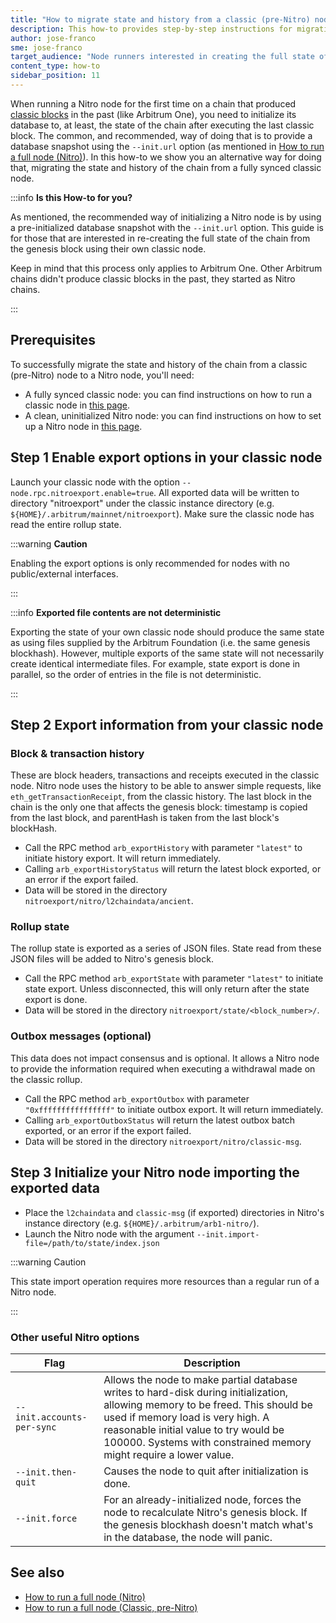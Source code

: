 ```yaml
---
title: "How to migrate state and history from a classic (pre-Nitro) node to a Nitro node"
description: This how-to provides step-by-step instructions for migrating the state and history from a classic (pre-Nitro) node to a Nitro node
author: jose-franco
sme: jose-franco
target_audience: "Node runners interested in creating the full state of the Arbitrum One chain on their own (i.e., without an initial database)"
content_type: how-to
sidebar_position: 11
---
```


When running a Nitro node for the first time on a chain that produced [classic blocks](/for-devs/concepts/public-chains#classic-deprecated) in the past (like Arbitrum One), you need to initialize its database to, at least, the state of the chain after executing the last classic block. The common, and recommended, way of doing that is to provide a database snapshot using the `--init.url` option (as mentioned in [How to run a full node (Nitro)](/node-running/how-tos/running-a-full-node.mdx)). In this how-to we show you an alternative way for doing that, migrating the state and history of the chain from a fully synced classic node.

:::info
**Is this How-to for you?**

As mentioned, the recommended way of initializing a Nitro node is by using a pre-initialized database snapshot with the `--init.url` option. This guide is for those that are interested in re-creating the full state of the chain from the genesis block using their own classic node.

Keep in mind that this process only applies to Arbitrum One. Other Arbitrum chains didn't produce classic blocks in the past, they started as Nitro chains.

:::

## Prerequisites

To successfully migrate the state and history of the chain from a classic (pre-Nitro) node to a Nitro node, you'll need:

- A fully synced classic node: you can find instructions on how to run a classic node in [this page](/node-running/how-tos/running-a-classic-node.mdx).
- A clean, uninitialized Nitro node: you can find instructions on how to set up a Nitro node in [this page](/node-running/how-tos/running-a-full-node.mdx).

## Step 1 Enable export options in your classic node

Launch your classic node with the option `--node.rpc.nitroexport.enable=true`. All exported data will be written to directory "nitroexport" under the classic instance directory (e.g. `${HOME}/.arbitrum/mainnet/nitroexport`). Make sure the classic node has read the entire rollup state.

:::warning
**Caution**

Enabling the export options is only recommended for nodes with no public/external interfaces.

:::

:::info
**Exported file contents are not deterministic**

Exporting the state of your own classic node should produce the same state as using files supplied by the Arbitrum Foundation (i.e. the same genesis blockhash). However, multiple exports of the same state will not necessarily create identical intermediate files. For example, state export is done in parallel, so the order of entries in the file is not deterministic.

:::

## Step 2 Export information from your classic node

### Block & transaction history

These are block headers, transactions and receipts executed in the classic node. Nitro node uses the history to be able to answer simple requests, like `eth_getTransactionReceipt`, from the classic history. The last block in the chain is the only one that affects the genesis block: timestamp is copied from the last block, and parentHash is taken from the last block's blockHash.

- Call the RPC method `arb_exportHistory` with parameter `"latest"` to initiate history export. It will return immediately.
- Calling `arb_exportHistoryStatus` will return the latest block exported, or an error if the export failed.
- Data will be stored in the directory `nitroexport/nitro/l2chaindata/ancient`.

### Rollup state

The rollup state is exported as a series of JSON files. State read from these JSON files will be added to Nitro's genesis block.

- Call the RPC method `arb_exportState` with parameter `"latest"` to initiate state export. Unless disconnected, this will only return after the state export is done.
- Data will be stored in the directory `nitroexport/state/<block_number>/`.

### Outbox messages (optional)

This data does not impact consensus and is optional. It allows a Nitro node to provide the information required when executing a withdrawal made on the classic rollup.

- Call the RPC method `arb_exportOutbox` with parameter `"0xffffffffffffffff"` to initiate outbox export. It will return immediately.
- Calling `arb_exportOutboxStatus` will return the latest outbox batch exported, or an error if the export failed.
- Data will be stored in the directory `nitroexport/nitro/classic-msg`.

## Step 3 Initialize your Nitro node importing the exported data

- Place the `l2chaindata` and `classic-msg` (if exported) directories in Nitro's instance directory (e.g. `${HOME}/.arbitrum/arb1-nitro/`).
- Launch the Nitro node with the argument `--init.import-file=/path/to/state/index.json`

:::warning Caution

This state import operation requires more resources than a regular run of a Nitro node.

:::

### Other useful Nitro options

| Flag                       | Description                                                                                                                                                                                                                                                                       |
| -------------------------- | --------------------------------------------------------------------------------------------------------------------------------------------------------------------------------------------------------------------------------------------------------------------------------- |
| `--init.accounts-per-sync` | Allows the node to make partial database writes to hard-disk during initialization, allowing memory to be freed. This should be used if memory load is very high. A reasonable initial value to try would be 100000. Systems with constrained memory might require a lower value. |
| `--init.then-quit`         | Causes the node to quit after initialization is done.                                                                                                                                                                                                                             |
| `--init.force`             | For an already-initialized node, forces the node to recalculate Nitro's genesis block. If the genesis blockhash doesn't match what's in the database, the node will panic.                                                                                                        |

## See also

- [How to run a full node (Nitro)](/node-running/how-tos/running-a-full-node.mdx)
- [How to run a full node (Classic, pre-Nitro)](/node-running/how-tos/running-a-classic-node.mdx)
